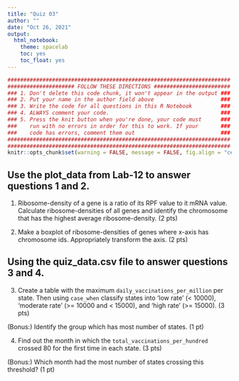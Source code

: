 ```yaml
---
title: "Quiz 03"
author: ""
date: "Oct 26, 2021"
output: 
  html_notebook:
    theme: spacelab
    toc: yes
    toc_float: yes
---
```


<style type="text/css">
.main-container {
  max-width: 1300px;
  margin-left: auto;
  margin-right: auto;
}
</style>

```r
######################################################################
##################### FOLLOW THESE DIRECTIONS ########################
### 1. Don't delete this code chunk, it won't appear in the output ###
### 2. Put your name in the author field above                     ###
### 3. Write the code for all questions in this R Notebook         ###
### 4. ALWAYS comment your code.                                   ###
### 5. Press the knit button when you're done, your code must      ###
###    run with no errors in order for this to work. If your       ###
###    code has errors, comment them out                           ###
######################################################################
######################################################################
knitr::opts_chunk$set(warning = FALSE, message = FALSE, fig.align = "center", tidy = FALSE, max.print = 20)
```

## Use the plot_data from Lab-12 to answer questions 1 and 2.

1. Ribosome-density of a gene is a ratio of its RPF value to it mRNA value. Calculate ribosome-densities of all genes and identify the chromosome that has the highest average ribosome-density. (2 pts)

2. Make a boxplot of ribosome-densities of genes where x-axis has chromosome ids. Appropriately transform the axis. (2 pts)

## Using the quiz_data.csv file to answer questions 3 and 4.

3. Create a table with the maximum `daily_vaccinations_per_million` per state. Then using `case_when` classify states into 'low rate' (< 10000), 'moderate rate' (>= 10000 and < 15000), and 'high rate' (>= 15000). (3 pts)

(Bonus:) Identify the group which has most number of states. (1 pt)

4. Find out the month in which the `total_vaccinations_per_hundred` crossed 80 for the first time in each state. (3 pts)

(Bonus:) Which month had the most number of states crossing this threshold? (1 pt)

































